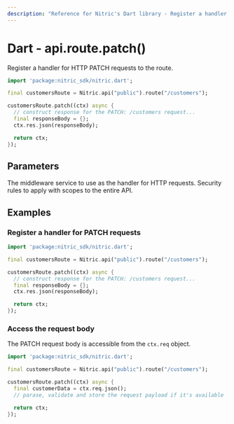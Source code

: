 ```yaml
---
description: "Reference for Nitric's Dart library - Register a handler for HTTP PATCH requests to the route."
---
```


# Dart - api.route.patch()

Register a handler for HTTP PATCH requests to the route.

```dart
import 'package:nitric_sdk/nitric.dart';

final customersRoute = Nitric.api("public").route("/customers");

customersRoute.patch((ctx) async {
  // construct response for the PATCH: /customers request...
  final responseBody = {};
  ctx.res.json(responseBody);

  return ctx;
});
```

## Parameters

<Properties>
  <Property name="handler" required type="HttpHandler">
    The middleware service to use as the handler for HTTP requests.
  </Property>
  <Property name="security" type="List<OidcOptions>">
    Security rules to apply with scopes to the entire API.
  </Property>
</Properties>

## Examples

### Register a handler for PATCH requests

```dart
import 'package:nitric_sdk/nitric.dart';

final customersRoute = Nitric.api("public").route("/customers");

customersRoute.patch((ctx) async {
  // construct response for the PATCH: /customers request...
  final responseBody = {};
  ctx.res.json(responseBody);

  return ctx;
});
```

### Access the request body

The PATCH request body is accessible from the `ctx.req` object.

```dart
import 'package:nitric_sdk/nitric.dart';

final customersRoute = Nitric.api("public").route("/customers");

customersRoute.patch((ctx) async {
  final customerData = ctx.req.json();
  // parase, validate and store the request payload if it's available

  return ctx;
});
```
